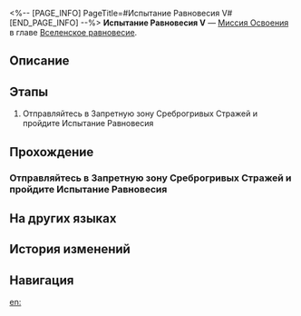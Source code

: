 <%-- [PAGE_INFO]
PageTitle=#Испытание Равновесия V#
[END_PAGE_INFO] --%>
{{Дополнить|Диалоги.}}
{{Миссия Инфобокс
|id              = 4020105
|Название        = 
|Изображение     = Миссия Испытание Равновесия V.png
|Тип             = Миссия Освоения
|Событие         = 
|Глава           = Вселенское равновесие
|Условия         = 
* Достигните [[Уровень Освоения|Уровня Освоения]] 60
* Достигните [[Уровень Освоения|Уровня Освоения]] 60
|Персонажи       = Первопроходец
|СтартЛокация    = [[Ярило-VI]] — [[Запретная зона Среброгривых Стражей]]
|Мир             = Ярило-VI
|Предыдущая      = 
|Следующая       = 
|Награды         = Звёздный пропуск*3; Путеводитель путешественника*20; Очищенный эфир*18; Кредиты*70 000
}}
'''Испытание Равновесия V''' — [[Миссия Освоения]] в главе [[Вселенское равновесие]].

==Описание==
{{Описание|Вы завершили пятое испытание Равновесия, укрепив равновесие между собой и вселенной.}}

==Этапы==
# Отправляйтесь в Запретную зону Среброгривых Стражей и пройдите Испытание Равновесия

==Прохождение==
{{Дополнить}}
===Отправляйтесь в Запретную зону Среброгривых Стражей и пройдите Испытание Равновесия===
{{Описание миссии|тип=Миссия Освоения|локация=Запретная зона Среброгривых Стражей|Арбитр снова здесь. Вы уже хорошо осведомлены о содержании, формате, плюсах и минусах, не так ли? Тогда идите. Ради Равновесия...}}
{{Диалог Начало}}
{{Диалог Конец}}

==На других языках==
{{На других языках
|en   = Trial of Equilibrium: Part Five
|zhs  = 「均衡」的试炼•伍
|zht  = 「均衡」的試煉•伍
|ja   = 「均衡」の試練・伍
|ko   = 「균형」의 시련•5
|es   = Prueba del Equilibrio (V)
|fr   = Épreuve de l'Équilibre &mdash; Cinquième&nbsp;partie
|ru   = Испытание Равновесия V
|th   = บททดสอบแห่งความสมดุล - 5
|vi   = Rèn Luyện Cân Bằng-5
|de   = Prüfung der Balance&nbsp;– Fünf
|id   = Ujian "Equilibrium" (V)
|pt   = Prova do Equilíbrio: Parte Cinco
}}

==История изменений==
{{История изменений|3.5}}

==Навигация==
{{Миссия Освоения Навбокс|Глава }}

[[en:]]
